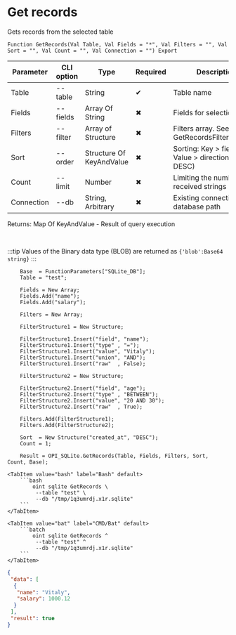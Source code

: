 ﻿---
sidebar_position: 7
description: Get records and other functions to work with SQLite in the Open Integration Package, a free open-source integration library for 1C:Enterprise 8, OneScript and CLI
keywords: [1C, 1С, 1С:Enterprise, 1С:Enterprise 8.3, API, Integration, Services, Exchange, OneScript, CLI, SQLite]
---


# Get records
 Gets records from the selected table



`Function GetRecords(Val Table, Val Fields = "*", Val Filters = "", Val Sort = "", Val Count = "", Val Connection = "") Export`

  | Parameter | CLI option | Type | Required | Description |
  |-|-|-|-|-|
  | Table | --table | String | &#x2714; | Table name |
  | Fields | --fields | Array Of String | &#x2716; | Fields for selection |
  | Filters | --filter | Array of Structure | &#x2716; | Filters array. See GetRecordsFilterStrucutre |
  | Sort | --order | Structure Of KeyAndValue | &#x2716; | Sorting: Key > field name, Value > direction (ASC, DESC) |
  | Count | --limit | Number | &#x2716; | Limiting the number of received strings |
  | Connection | --db | String, Arbitrary | &#x2716; | Existing connection or database path |

  
  Returns:  Map Of KeyAndValue - Result of query execution

<br/>

:::tip
Values of the Binary data type (BLOB) are returned as `{'blob':Base64 string}`
:::
<br/>


```bsl title="1C:Enterprise/OneScript code example"
    Base  = FunctionParameters["SQLite_DB"];
    Table = "test";

    Fields = New Array;
    Fields.Add("name");
    Fields.Add("salary");

    Filters = New Array;

    FilterStructure1 = New Structure;

    FilterStructure1.Insert("field", "name");
    FilterStructure1.Insert("type" , "=");
    FilterStructure1.Insert("value", "Vitaly");
    FilterStructure1.Insert("union", "AND");
    FilterStructure1.Insert("raw"  , False);

    FilterStructure2 = New Structure;

    FilterStructure2.Insert("field", "age");
    FilterStructure2.Insert("type" , "BETWEEN");
    FilterStructure2.Insert("value", "20 AND 30");
    FilterStructure2.Insert("raw"  , True);

    Filters.Add(FilterStructure1);
    Filters.Add(FilterStructure2);

    Sort  = New Structure("created_at", "DESC");
    Count = 1;

    Result = OPI_SQLite.GetRecords(Table, Fields, Filters, Sort, Count, Base);
```
 

 <Tabs>
  
    <TabItem value="bash" label="Bash" default>
        ```bash
            oint sqlite GetRecords \
             --table "test" \
             --db "/tmp/1q3umrdj.x1r.sqlite"
        ```
    </TabItem>
  
    <TabItem value="bat" label="CMD/Bat" default>
        ```batch
            oint sqlite GetRecords ^
             --table "test" ^
             --db "/tmp/1q3umrdj.x1r.sqlite"
        ```
    </TabItem>
</Tabs>


```json title="Result"
{
 "data": [
  {
   "name": "Vitaly",
   "salary": 1000.12
  }
 ],
 "result": true
}
```
